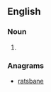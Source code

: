 {{also|antbears|ant-bears}}

==English==

===Noun===
{{head|en|noun plural form}}

# {{plural of|ant bear|lang=en}}

===Anagrams===
* [[ratsbane#English|ratsbane]]